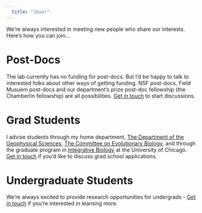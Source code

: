 ```yaml
---
  title: "Join!"
---
```


We're always interested in meeting new people who share our interests. Here's how you can join...

# Post-Docs

The lab currently has no funding for post-docs. But I'd be happy to talk to interested folks about other ways of getting funding. NSF post-docs, Field Musuem post-docs and our department's prize post-doc fellowship (the Chamberlin fellowship) are all possibilities. [Get in touch](mailto:gslater@uchicago.edu) to start discussions.

# Grad Students

I advise students through my home department, [The Department of the Geophysical Sciences](https://geosci.uchicago.edu), [The Committee on Evolutionary Biology](https://evbio.uchicago.edu), and through the graduate program in [Integrative Biology](https://biosciences.uchicago.edu/programs/integrative-biology) at the University of Chicago. [Get in touch](mailto:gslater@uchicago.edu) if you'd like to discuss grad school applications.

# Undergraduate Students

We're always excited to provide research opportunities for undergrads - [Get in touch](mailto:gslater@uchicago.edu) if you're interested in learning more.

